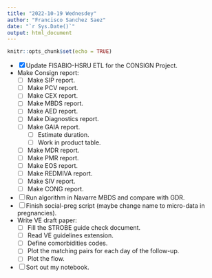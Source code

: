```yaml
---
title: "2022-10-19 Wednesdey"
author: "Francisco Sanchez Saez"
date: "`r Sys.Date()`"
output: html_document
---
```


```r
knitr::opts_chunk$set(echo = TRUE)
```

- [x] Update FISABIO-HSRU ETL for the CONSIGN Project.
- Make Consign report:
  - [ ] Make SIP report.
  - [ ] Make PCV report.
  - [ ] Make CEX report.
  - [ ] Make MBDS report.
  - [ ] Make AED report.
  - [ ] Make Diagnostics report.
  - [ ] Make GAIA report.
    - [ ] Estimate duration.
    - [ ] Work in product table.
  - [ ] Make MDR report.
  - [ ] Make PMR report.
  - [ ] Make EOS report.
  - [ ] Make REDMIVA report.
  - [ ] Make SIV report.
  - [ ] Make CONG report.
- [ ] Run algorithm in Navarre MBDS and compare with GDR.
- [ ] Finish social-preg script (maybe change name to micro-data in pregnancies).
- Write VE draft paper: 
  - [ ] Fill the STROBE guide check document.
  - [ ] Read VE guidelines extension.
  - [ ] Define comorbidities codes.
  - [ ] Plot the matching pairs for each day of the follow-up.
  - [ ] Plot the flow.
- [ ] Sort out my notebook.
